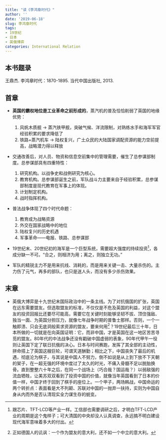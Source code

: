 ```yaml
---
title: "读《李鸿章时代》"
author: ''
date: '2019-06-18'
slug: 李鸿章时代
tags:
- 19世纪
- 日本
- 英俄博弈
categories: International Relation
---
```


## 本书题录

王鼎杰. 李鸿章时代：1870-1895. 当代中国出版社, 2013.

## 首章

* **英国的霸权地位是工业革命之前形成的**，蒸汽机的普及恰恰削弱了英国的地缘优势：
	1. 风帆木质舰 -> 蒸汽铁甲舰，突破气候、洋流限制，对熟练水手和海军军官经验积累的要求降低了
	2. 铁路+蒸汽机车 -> 陆权复兴，广土众民的大陆国家调配资源的能力空前提高，战略潜力得以释放

* 交通改善后，对人员、物资和信息空前集中的管理需要，催生了总参谋部制度。总参谋部具有四重特性：
	1. 研究机构。以战争史和战例研究为核心。
	2. 教育机构。总参谋部诞生之前，军队战斗力主要来自于经验积累，总参谋部制度是现代教育在军事上的体现。
	3. 计划制定机构。
	4. 战时指挥机构。

* 普法战争体现了四个时代命题：
	1. 教育成为战略资源
	2. 外交在国家战略中的地位
	3. 陆权复兴的历史机遇
	4. 军事革命——电报、铁路、总参谋部

* 19世纪末、20世纪初的海军是一个巨型系统，需要超大强度的持续投资^[跟芯片、TFT-LCD等产业一样。工信部也需要调研之后，才明白TFT-LCD产业的周期是这个鬼样子；可大清国的中央却没人认真调查，永远搞不明白建设现代海军意味着多大的付出。]，各成分缺一不可。“合之，则相济为用；离之，则独立无功。”

* 军队的精锐主力不是用来抗线、消耗的，而是用来关键一击、大量杀伤的。主力伤了元气，再多的部队，也只是送人头，而没有多少杀伤效果。

## 末章

* 英俄大博弈是十九世纪末国际政治中的一条主线。为了对抗俄国的扩张，英国在远东需要盟友。但选取盟友的标准，不仅仅是不危及英国的利益，对这个盟友的投资回报比还要尽可能高，需要它在关键时刻能够坚韧不拔、顶住强敌、独当一面、为英国分担压力，就像七年战争时期的普鲁士那样。否则，一个一触即溃、只会无底洞般索求资源的盟友，要来何用^[正如德国人的讥讽：一个作为盟友的意大利，还不如一个中立的意大利。]？19世纪最后三十年，日本所做的一切就是在向英国证明：它，而非中国，才是英国在这一地区苦苦寻觅的盟友。80年代的中法战争还没有戳破中国虚弱的表象，90年代甲午一役则让英国下定了联日抗俄的决心。日本与时间赛跑，发挥了其全部的主动性，拼命搭上了英国这艘巨轮，可谓天道酬勤；相比之下，中国丧失了最后的机遇，彻底沦为棋子，与其说是中国人不努力，倒不如说是从上到下放不下天朝的架子，在一超无强的环境中度过了太久的时光，不痛入骨髓不足以脱胎换骨。直到整整六十年之后，在同一个战场上（巧合哉？国运哉？）以弱敌强的流血牺牲，让美苏双双看到了投资中国的价值，就像当年英国看到了日本的价值一样，中国才终于回到了棋手的座位上。一个甲子，两场韩战，中国命运的两个转折点：表面看是大不列颠、苏联对中国的一抛弃一扶持，实则为中国自身从内而外是否认清现实全力谋生存的蜕变。